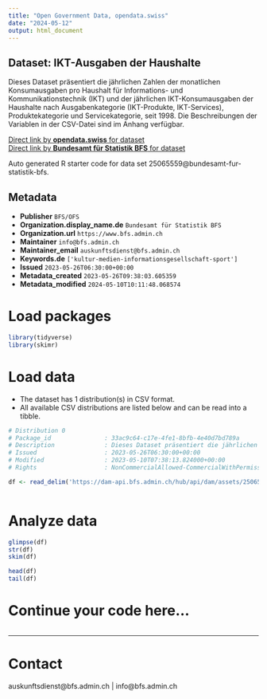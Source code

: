 ```yaml
---
title: "Open Government Data, opendata.swiss"
date: "2024-05-12"
output: html_document
---
```


## Dataset: IKT-Ausgaben der Haushalte

Dieses Dataset präsentiert die jährlichen Zahlen der monatlichen Konsumausgaben pro Haushalt für Informations- und Kommunikationstechnik (IKT) und der jährlichen IKT-Konsumausgaben der Haushalte nach Ausgabenkategorie (IKT-Produkte, IKT-Services), Produktekategorie und Servicekategorie, seit 1998. Die Beschreibungen der Variablen in der CSV-Datei sind im Anhang verfügbar.

[Direct link by **opendata.swiss** for dataset](https://opendata.swiss/de/dataset/ikt-ausgaben-der-haushalte)<br>
[Direct link by **Bundesamt für Statistik BFS** for dataset](https://www.bfs.admin.ch/asset/de/ts-x-ind-30103_dep)

Auto generated R starter code for data set 25065559@bundesamt-fur-statistik-bfs.

## Metadata

- **Publisher** `BFS/OFS`
- **Organization.display_name.de** `Bundesamt für Statistik BFS`
- **Organization.url** `https://www.bfs.admin.ch`
- **Maintainer** `info@bfs.admin.ch`
- **Maintainer_email** `auskunftsdienst@bfs.admin.ch`
- **Keywords.de** `['kultur-medien-informationsgesellschaft-sport']`
- **Issued** `2023-05-26T06:30:00+00:00`
- **Metadata_created** `2023-05-26T09:38:03.605359`
- **Metadata_modified** `2024-05-10T10:11:48.068574`


# Load packages

```r

library(tidyverse)
library(skimr)

```

# Load data

-   The dataset has 1 distribution(s) in CSV format.
-   All available CSV distributions are listed below and can be read into a tibble.

```r

# Distribution 0
# Package_id               : 33ac9c64-c17e-4fe1-8bfb-4e40d7bd789a
# Description              : Dieses Dataset präsentiert die jährlichen Zahlen der monatlichen Konsumausgaben pro Haushalt für Informations- und Kommunikationstechnik (IKT) und der jährlichen IKT-Konsumausgaben der Haushalte nach Ausgabenkategorie (IKT-Produkte, IKT-Services), Produktekategorie und Servicekategorie, seit 1998. Die Beschreibungen der Variablen in der CSV-Datei sind im Anhang verfügbar.
# Issued                   : 2023-05-26T06:30:00+00:00
# Modified                 : 2023-05-10T07:38:13.824000+00:00
# Rights                   : NonCommercialAllowed-CommercialWithPermission-ReferenceRequired

df <- read_delim('https://dam-api.bfs.admin.ch/hub/api/dam/assets/25065569/master')



```

# Analyze data

```r

glimpse(df)
str(df)
skim(df)

head(df)
tail(df)

```

# Continue your code here...

```r

```

------------------------------------------------------------------------

# Contact

auskunftsdienst@bfs.admin.ch | info@bfs.admin.ch
